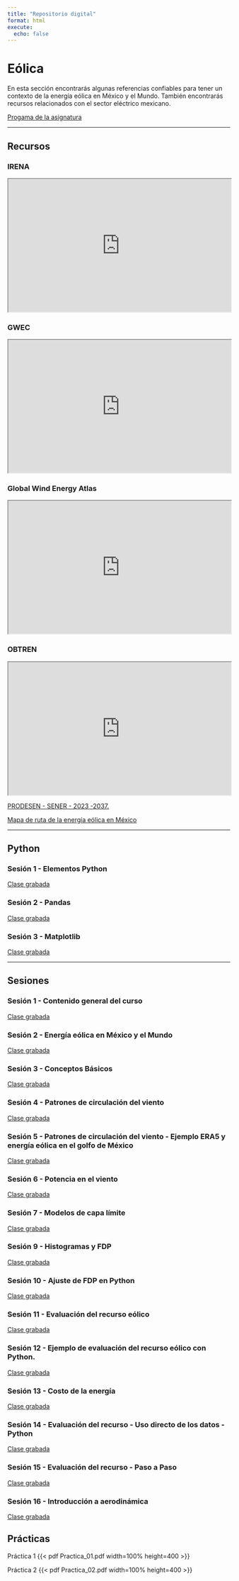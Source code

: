 ```yaml
---
title: "Repositorio digital"
format: html
execute:
  echo: false
---
```



# Eólica

En esta sección encontrarás algunas referencias confiables para tener un contexto de la energía eólica en México y el Mundo. También encontrarás recursos relacionados con el sector eléctrico mexicano.

[Progama de la asignatura](https://drive.google.com/file/d/0B_xgFQCM1I_VZUQzZ3NHU3JkUjA/view?resourcekey=0-s1oZCKsY2O4fmf0FdBJjLw)

-----------------------


## Recursos

<!-- ```{=html}
<div class="card-group">
    <div class="card border-primary mb-3" style="max-width: 18rem;">
        <div class="card-header">Header</div>
        <div class="card-body">
        <h5 class="card-title">Primary card title</h5>
        <p class="card-text">Some quick example text to build on the card title and make up the bulk of the card's content.</p>
        </div>
    </div>
    <div class="card border-primary mb-3" style="max-width: 18rem;">
        <div class="card-header">Header</div>
        <div class="card-body">
        <h5 class="card-title">Primary card title</h5>
        <p class="card-text">Some quick example text to build on the card title and make up the bulk of the card's content.</p>
        </div>
    </div>
    <div class="card border-primary mb-3" style="max-width: 18rem;">
        <div class="card-header">Header</div>
        <div class="card-body">
        <h5 class="card-title">Primary card title</h5>
        <p class="card-text">Some quick example text to build on the card title and make up the bulk of the card's content.</p>
        </div>
    </div>
</div>
```
 -->
### IRENA
```{=html}
<iframe frameborder="100" width="100%" height="300" src="https://www.irena.org" title="IRENA"></iframe>
```

### GWEC

```{=html}
<iframe width="100%" height="300" src="https://gwec.net" title="Global Wind Energu Council"></iframe>
```

### Global Wind Energy Atlas

```{=html}
<iframe width="100%" height="300" src="https://globalwindatlas.info/es" title="Global Wind Energy Atlas"></iframe>
```

### OBTREN

```{=html}
<iframe width="100%" height="300" src="https://obtrenmx.org" title="OBTREN"></iframe>
```

[PRODESEN - SENER - 2023 -2037.](https://www.gob.mx/sener/articulos/programa-de-desarrollo-del-sistema-electrico-nacional-2023-2037)

[Mapa de ruta de la energía eólica en México](https://www.gob.mx/sener/documentos/mapas-de-ruta-tecnologica-de-energias-renovables)


-----------------------


## Python



### Sesión 1 - Elementos Python

<a class="btn btn-primary btn-sm" href="https://youtu.be/sjF3NRMaUIo" role="button">Clase grabada</a>



### Sesión 2 - Pandas

<a class="btn btn-primary btn-sm" href="https://youtu.be/Rt4EVcocMLQ" role="button">Clase grabada</a>



### Sesión 3 - Matplotlib

<a class="btn btn-primary btn-sm" href="https://youtu.be/aZO3JKYa6Cg" role="button">Clase grabada</a>



-----------------------

## Sesiones


### Sesión 1 - Contenido general del curso
<a class="btn btn-primary btn-sm" href="https://youtu.be/sjF3NRMaUIo" role="button">Clase grabada</a>



### Sesión 2 - Energía eólica en México y el Mundo
<a class="btn btn-primary btn-sm" href="https://youtu.be/Rt4EVcocMLQ" role="button">Clase grabada</a>



### Sesión 3 - Conceptos Básicos
<a class="btn btn-primary btn-sm" href="https://youtu.be/aZO3JKYa6Cg" role="button">Clase grabada</a>



### Sesión 4 - Patrones de circulación del viento
<a class="btn btn-primary btn-sm" href="https://youtu.be/2ImO2zu6NqQ" role="button">Clase grabada</a>



### Sesión 5 - Patrones de circulación del viento - Ejemplo ERA5 y energía eólica en el golfo de México

<a class="btn btn-primary btn-sm" href="https://youtu.be/8hVEa3Ml6RA" role="button">Clase grabada</a>



### Sesión 6 - Potencia en el viento
<a class="btn btn-primary btn-sm" href="https://youtu.be/nnVpddRlITE" role="button">Clase grabada</a>



### Sesión 7 - Modelos de capa límite
<a class="btn btn-primary btn-sm" href="https://youtu.be/pbRjzFxV_gQ" role="button">Clase grabada</a>




### Sesión 9 - Histogramas y FDP
<a class="btn btn-primary btn-sm" href="https://youtu.be/We23W10H4_M" role="button">Clase grabada</a>



### Sesión 10 - Ajuste de FDP en Python
<a class="btn btn-primary btn-sm" href="https://youtu.be/awknm1BcS9E" role="button">Clase grabada</a>



### Sesión 11 - Evaluación del recurso eólico
<a class="btn btn-primary btn-sm" href="https://youtu.be/Z8RjZWY5xzU" role="button">Clase grabada</a>



### Sesión 12 - Ejemplo de evaluación del recurso eólico con Python.
<a class="btn btn-primary btn-sm" href="https://youtu.be/SvrZce2KJ6M" role="button">Clase grabada</a>


### Sesión 13 - Costo de la energía
<a class="btn btn-primary btn-sm" href="https://youtu.be/XyK3yQRJ0sU" role="button">Clase grabada</a>



### Sesión 14 - Evaluación del recurso - Uso directo de los datos - Python
<a class="btn btn-primary btn-sm" href="https://youtu.be/Kt-Zdmv4m54" role="button">Clase grabada</a>



### Sesión 15 - Evaluación del recurso - Paso a Paso
<a class="btn btn-primary btn-sm" href="https://youtu.be/mkgq4UHfCa0" role="button">Clase grabada</a>



### Sesión 16 - Introducción a aerodinámica
<a class="btn btn-primary btn-sm" href="https://youtu.be/uHuxLdSzF9I" role="button">Clase grabada</a>


## Prácticas
Práctica 1
{{< pdf Practica_01.pdf width=100% height=400 >}}

Práctica 2
{{< pdf Practica_02.pdf width=100% height=400 >}}